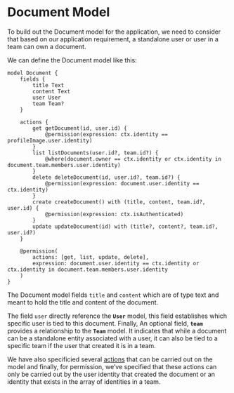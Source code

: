 # Document Model

To build out the Document model for the application, we need to consider that based on our application requirement, a standalone user or user in a team can own a document.

We can define the Document model like this:

```keel
model Document {
    fields {
        title Text
        content Text
        user User
        team Team?
    }

    actions {
        get getDocument(id, user.id) {
            @permission(expression: ctx.identity == profileImage.user.identity)
        }
        list listDocuments(user.id?, team.id?) {
            @where(document.owner == ctx.identity or ctx.identity in document.team.members.user.identity)
        }
        delete deleteDocument(id, user.id?, team.id?) {
            @permission(expression: document.user.identity == ctx.identity)
        }
        create createDocument() with (title, content, team.id?, user.id) {
            @permission(expression: ctx.isAuthenticated)
        }
        update updateDocument(id) with (title?, content?, team.id?, user.id?)
    }

    @permission(
        actions: [get, list, update, delete],
        expression: document.user.identity == ctx.identity or ctx.identity in document.team.members.user.identity
    )
}
```

The Document model fields `title` and `content` which are of type text and meant to hold the title and content of the document.

The field `user` directly reference the **`User`** model, this field establishes which specific user is tied to this document. Finally, An optional field, **`team`** provides a relationship to the **`Team`** model. It indicates that while a document can be a standalone entity associated with a user, it can also be tied to a specific team if the user that created it is in a team.

We have also specificied several [actions](https://docs.keel.so/actions) that can be carried out on the model and finally, for permission, we’ve specified that these actions can only be carried out by the user identity that created the document or an identity that exists in the array of identities in a team.
